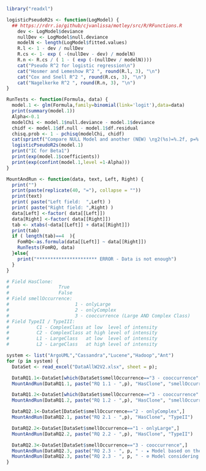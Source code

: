 

```{r}
library("readxl")

logisticPseudoR2s <- function(LogModel) {
  ## https://rdrr.io/github/cjvanlissa/motley/src/R/RFunctions.R
	dev <- LogModel$deviance
	nullDev <- LogModel$null.deviance
	modelN <- length(LogModel$fitted.values)
	R.l <- 1 - dev / nullDev
	R.cs <- 1- exp ( -(nullDev - dev) / modelN)
	R.n <- R.cs / ( 1 - ( exp (-(nullDev / modelN))))
	cat("Pseudo R^2 for logistic regression\n")
	cat("Hosmer and Lemeshow R^2 ", round(R.l, 3), "\n")
	cat("Cox and Snell R^2 ", round(R.cs, 3), "\n")
	cat("Nagelkerke R^2 ", round(R.n, 3), "\n")
}

RunTests <- function(Formula, data) {
  model.1 <- glm(Formula,family=binomial(link='logit'),data=data)
  print(summary(model.1))
  Alpha<-0.1
  modelChi <- model.1$null.deviance - model.1$deviance
  chidf <- model.1$df.null - model.1$df.residual
  chisq.prob <- 1 - pchisq(modelChi, chidf)
  cat(sprintf("Compare NULL Model and another (NEW) \nχ2(%s)=%.2f, p=%.3f, New model is significant=%s, Alpha=%.2f\n\n", chidf,modelChi,chisq.prob,chisq.prob<Alpha,Alpha))
  logisticPseudoR2s(model.1)
  print("IC for Beta1")
  print(exp(model.1$coefficients))
  print(exp(confint(model.1,level =1-Alpha)))
}

MountAndRun <- function(data, text, Left, Right) {
  print("")
  print(paste(replicate(40, "="), collapse = ""))
  print(text)
  print( paste("Left field:  ",Left) )
  print( paste("Right field: ",Right) )
  data[Left] <-factor( data[[Left]])
  data[Right] <-factor( data[[Right]])
  tab <- xtabs(~data[[Left]] + data[[Right]])
  print(tab)
  if ( length(tab)==4  ){
    FomRQ<-as.formula(data[[Left]] ~ data[[Right]])
    RunTests(FomRQ, data)
  }else{
    print("********************** ERROR - Data is not enough")
  }
}
```




```{r}
# Field HasClone:
#                  True
#                  False
# Field smellOccurrence:
#                        1 - onlyLarge
#                        2 - onlyComplex
#                        3 - cooccurrence (Large AND Complex Class)
# Field TypeII / TypeIII: 
#          C1 - ComplexClass at low  level of intensity
#          C2 - ComplexClass at high level of intensity
#          L1 - LargeClass   at low  level of intensity
#          L2 - LargeClass   at high level of intensity

system <- list("ArgoUML","Cassandra","Lucene","Hadoop","Ant")
for (p in system) {
  DataSet <- read_excel("DataAllW2V2.xlsx", sheet = p);

  DataRQ1.1<-DataSet[which(DataSet$smellOccurrence=="3 - cooccurrence" | DataSet$smellOccurrence=="2 - onlyComplex"),]
  MountAndRun(DataRQ1.1, paste("RQ 1.1 - ",p), "HasClone", "smellOccurrence")

  DataRQ1.2<-DataSet[which(DataSet$smellOccurrence=="3 - cooccurrence" | DataSet$smellOccurrence=="1 - onlyLarge"),]
  MountAndRun(DataRQ1.2, paste("RQ 1.2 - ",p), "HasClone", "smellOccurrence")

  DataRQ2.1<-DataSet[DataSet$smellOccurrence=="2 - onlyComplex",]
  MountAndRun(DataRQ2.1, paste("RQ 2.1 - ",p), "HasClone", "TypeII")

  DataRQ2.2<-DataSet[DataSet$smellOccurrence=="1 - onlyLarge",]
  MountAndRun(DataRQ2.2, paste("RQ 2.2 - ",p), "HasClone", "TypeII")

  DataRQ2.3<-DataSet[DataSet$smellOccurrence=="3 - cooccurrence",]
  MountAndRun(DataRQ2.3, paste("RQ 2.3 - ", p, " - ★ Model based on the intensity of the smell Complex Class") , "HasClone", "TypeII")
  MountAndRun(DataRQ2.3, paste("RQ 2.3 - ", p, " - ⊘ Model considering the intensity of the smell Large Class"), "HasClone", "TypeIII")
}
```
